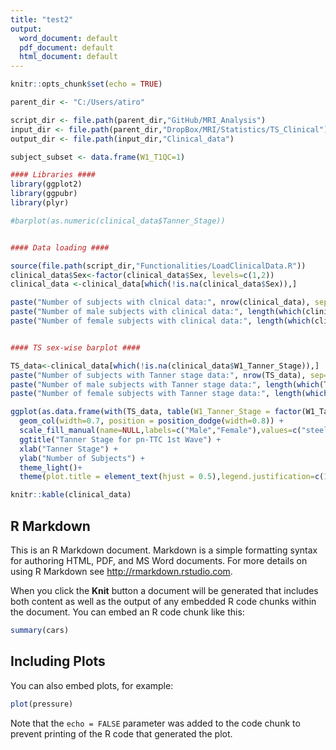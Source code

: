 ---
title: "test2"
output:
  word_document: default
  pdf_document: default
  html_document: default
---

```{r setup, include=FALSE}
knitr::opts_chunk$set(echo = TRUE)
```


```{r data loading, echo=FALSE}
parent_dir <- "C:/Users/atiro"

script_dir <- file.path(parent_dir,"GitHub/MRI_Analysis")
input_dir <- file.path(parent_dir,"DropBox/MRI/Statistics/TS_Clinical")
output_dir <- file.path(input_dir,"Clinical_data")

subject_subset <- data.frame(W1_T1QC=1)

#### Libraries ####
library(ggplot2)
library(ggpubr)
library(plyr)

#barplot(as.numeric(clinical_data$Tanner_Stage))


#### Data loading ####

source(file.path(script_dir,"Functionalities/LoadClinicalData.R"))
clinical_data$Sex<-factor(clinical_data$Sex, levels=c(1,2))
clinical_data <-clinical_data[which(!is.na(clinical_data$Sex)),]

paste("Number of subjects with clnical data:", nrow(clinical_data), sep=" ")
paste("Number of male subjects with clinical data:", length(which(clinical_data$Sex==1)), sep=" ")
paste("Number of female subjects with clinical data:", length(which(clinical_data$Sex==2)), sep=" ")


#### TS sex-wise barplot ####

TS_data<-clinical_data[which(!is.na(clinical_data$W1_Tanner_Stage)),]
paste("Number of subjects with Tanner stage data:", nrow(TS_data), sep=" ")
paste("Number of male subjects with Tanner stage data:", length(which(TS_data$Sex==1)), sep=" ")
paste("Number of female subjects with Tanner stage data:", length(which(TS_data$Sex==2)), sep=" ")


```

```{r echo=TRUE}
ggplot(as.data.frame(with(TS_data, table(W1_Tanner_Stage = factor(W1_Tanner_Stage), Sex))),aes(factor(W1_Tanner_Stage), y = Freq, fill = Sex)) +
  geom_col(width=0.7, position = position_dodge(width=0.8)) + 
  scale_fill_manual(name=NULL,labels=c("Male","Female"),values=c("steelblue2","lightcoral"),drop=FALSE) +
  ggtitle("Tanner Stage for pn-TTC 1st Wave") +
  xlab("Tanner Stage") +
  ylab("Number of Subjects") +
  theme_light()+
  theme(plot.title = element_text(hjust = 0.5),legend.justification=c(1,1), legend.position=c(0.9,0.9),panel.grid.major.x=element_blank())
```


```{r echo=TRUE}
knitr::kable(clinical_data)
```




## R Markdown

This is an R Markdown document. Markdown is a simple formatting syntax for authoring HTML, PDF, and MS Word documents. For more details on using R Markdown see <http://rmarkdown.rstudio.com>.

When you click the **Knit** button a document will be generated that includes both content as well as the output of any embedded R code chunks within the document. You can embed an R code chunk like this:

```{r cars}
summary(cars)
```

## Including Plots

You can also embed plots, for example:

```{r pressure, echo=FALSE}
plot(pressure)
```

Note that the `echo = FALSE` parameter was added to the code chunk to prevent printing of the R code that generated the plot.
